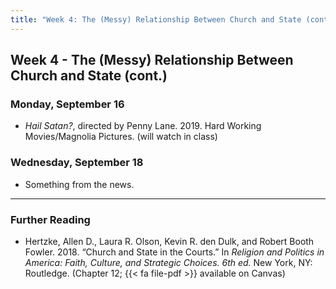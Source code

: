 ```yaml
---
title: "Week 4: The (Messy) Relationship Between Church and State (cont.)"
---
```


::: {.content-visible when-format="pdf"}

## Week 4 - The (Messy) Relationship Between Church and State (cont.)

:::

[//]: <> (Need to write intro)

### Monday, September 16

- *Hail Satan?*, directed by Penny Lane. 2019. Hard Working Movies/Magnolia Pictures. (will watch in class)



### Wednesday, September 18

- Something from the news.




::: {.content-visible when-format="html"}

---
 
### Further Reading

- Hertzke, Allen D., Laura R. Olson, Kevin R. den Dulk, and Robert Booth Fowler. 2018. "Church and State in the Courts." In *Religion and Politics in America: Faith, Culture, and Strategic Choices. 6th ed.* New York, NY: Routledge. (Chapter 12; {{< fa file-pdf >}} available on Canvas)


:::


 


